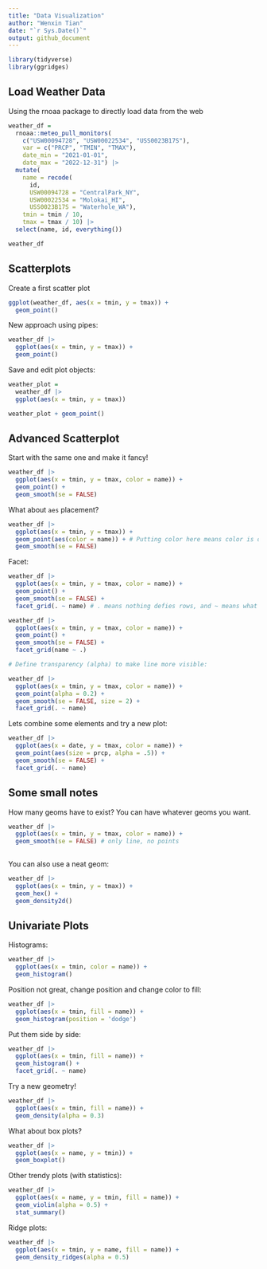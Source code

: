 ```yaml
---
title: "Data Visualization"
author: "Wenxin Tian"
date: "`r Sys.Date()`"
output: github_document
---
```


```r
library(tidyverse)
library(ggridges)
```

## Load Weather Data

Using the rnoaa package to directly load data from the web

```r
weather_df = 
  rnoaa::meteo_pull_monitors(
    c("USW00094728", "USW00022534", "USS0023B17S"),
    var = c("PRCP", "TMIN", "TMAX"), 
    date_min = "2021-01-01",
    date_max = "2022-12-31") |>
  mutate(
    name = recode(
      id, 
      USW00094728 = "CentralPark_NY", 
      USW00022534 = "Molokai_HI",
      USS0023B17S = "Waterhole_WA"),
    tmin = tmin / 10,
    tmax = tmax / 10) |>
  select(name, id, everything())

weather_df
```

## Scatterplots

Create a first scatter plot

```r
ggplot(weather_df, aes(x = tmin, y = tmax)) +
  geom_point()
```

New approach using pipes:

```r
weather_df |>
  ggplot(aes(x = tmin, y = tmax)) +
  geom_point()
```

Save and edit plot objects:

```r
weather_plot =
  weather_df |>
  ggplot(aes(x = tmin, y = tmax))

weather_plot + geom_point()
```

## Advanced Scatterplot

Start with the same one and make it fancy!

```r
weather_df |>
  ggplot(aes(x = tmin, y = tmax, color = name)) + 
  geom_point() +
  geom_smooth(se = FALSE)
```

What about `aes` placement?

```r
weather_df |>
  ggplot(aes(x = tmin, y = tmax)) + 
  geom_point(aes(color = name)) + # Putting color here means color is only applied to the scatterplot and will not be used when drawing smooth line later on.
  geom_smooth(se = FALSE)
```

Facet:

```r
weather_df |>
  ggplot(aes(x = tmin, y = tmax, color = name)) + 
  geom_point() +
  geom_smooth(se = FALSE) +
  facet_grid(. ~ name) # . means nothing defies rows, and ~ means what defiens cols.

weather_df |>
  ggplot(aes(x = tmin, y = tmax, color = name)) + 
  geom_point() +
  geom_smooth(se = FALSE) +
  facet_grid(name ~ .)

# Define transparency (alpha) to make line more visible:

weather_df |>
  ggplot(aes(x = tmin, y = tmax, color = name)) + 
  geom_point(alpha = 0.2) +
  geom_smooth(se = FALSE, size = 2) +
  facet_grid(. ~ name)
```

Lets combine some elements and try a new plot:

```r
weather_df |>
  ggplot(aes(x = date, y = tmax, color = name)) +
  geom_point(aes(size = prcp, alpha = .5)) +
  geom_smooth(se = FALSE) +
  facet_grid(. ~ name)
```

## Some small notes

How many geoms have to exist?
You can have whatever geoms you want.

```r
weather_df |>
  ggplot(aes(x = tmin, y = tmax, color = name)) +
  geom_smooth(se = FALSE) # only line, no points 
  
```

You can also use a neat geom:

```r
weather_df |>
  ggplot(aes(x = tmin, y = tmax)) +
  geom_hex() +
  geom_density2d()
```

## Univariate Plots

Histograms:

```r
weather_df |>
  ggplot(aes(x = tmin, color = name)) +
  geom_histogram()
```

Position not great, change position and change color to fill:

```r
weather_df |>
  ggplot(aes(x = tmin, fill = name)) +
  geom_histogram(position = 'dodge')
```

Put them side by side:

```r
weather_df |>
  ggplot(aes(x = tmin, fill = name)) +
  geom_histogram() +
  facet_grid(. ~ name)
```

Try a new geometry!

```r
weather_df |>
  ggplot(aes(x = tmin, fill = name)) +
  geom_density(alpha = 0.3)
```

What about box plots?

```r
weather_df |>
  ggplot(aes(x = name, y = tmin)) + 
  geom_boxplot()
```

Other trendy plots (with statistics):

```r
weather_df |>
  ggplot(aes(x = name, y = tmin, fill = name)) +
  geom_violin(alpha = 0.5) +
  stat_summary()
```

Ridge plots:

```r
weather_df |>
  ggplot(aes(x = tmin, y = name, fill = name)) +
  geom_density_ridges(alpha = 0.5)
```



